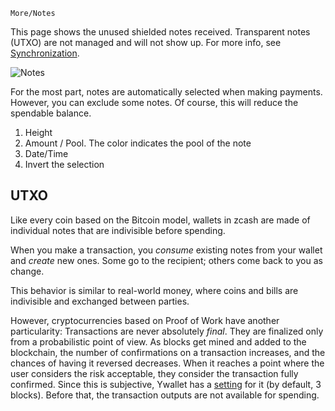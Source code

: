 
`More/Notes`

This page shows the unused shielded notes received.
Transparent notes (UTXO) are not managed and will not show up.
For more info, see
[Synchronization](/sync#transparent-data).

![Notes](./notes/2024-03-10_14-17-02.png)

For the most part, notes are automatically selected
when making payments. However, you can exclude some
notes. Of course, this will reduce the spendable balance.

1. Height
1. Amount / Pool. The color indicates the pool of the note
1. Date/Time
1. Invert the selection

## UTXO

Like every coin based on the Bitcoin model, wallets
in zcash are made of individual notes that are indivisible
before spending.

When you make a transaction, you *consume* existing
notes from your wallet and *create* new ones. Some go to the recipient; others come back to you
as change.

This behavior is similar to real-world money, where
coins and bills are indivisible and exchanged
between parties.

However, cryptocurrencies based on Proof of Work
have another particularity: Transactions are never
absolutely *final*. They are finalized only from a probabilistic
point of view. As blocks get mined and added to the blockchain,
the number of confirmations on a transaction increases, and the chances of having it reversed decreases.
When it reaches a point where the user considers the risk acceptable, they consider the transaction fully confirmed. Since this is subjective, Ywallet has a [setting](/settings/privacy)
for it (by default, 3 blocks). Before that, the transaction outputs are not available for spending.

